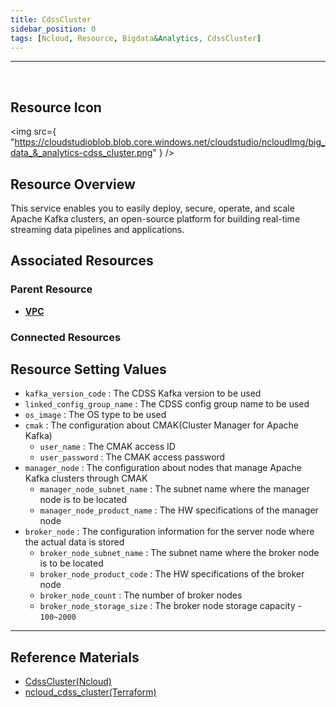 ```yaml
---
title: CdssCluster
sidebar_position: 0
tags: [Ncloud, Resource, Bigdata&Analytics, CdssCluster]
---
```


<hr />
<br />

## Resource Icon

<img
    src={
        "https://cloudstudioblob.blob.core.windows.net/cloudstudio/ncloudImg/big_data_&_analytics-cdss_cluster.png"
    }
/>

## Resource Overview

This service enables you to easily deploy, secure, operate, and scale Apache Kafka clusters, an open-source platform for building real-time streaming data pipelines and applications.

## Associated Resources

### Parent Resource

-   [**VPC**](https://docs.cstudio.app/en/docs/resource/ncloud/Networking/Vpc)


### Connected Resources



## Resource Setting Values

-   `kafka_version_code` : The CDSS Kafka version to be used
-   `linked_config_group_name` : The CDSS config group name to be used
-   `os_image` : The OS type to be used
-   `cmak` : The configuration about CMAK(Cluster Manager for Apache Kafka)
    -   `user_name` : The CMAK access ID
    -   `user_password` : The CMAK access password
-   `manager_node` : The configuration about nodes that manage Apache Kafka clusters through CMAK
    -   `manager_node_subnet_name` : The subnet name where the manager node is to be located
    -   `manager_node_product_name` : The HW specifications of the manager node
-   `broker_node` : The configuration information for the server node where the actual data is stored
    -   `broker_node_subnet_name` : The subnet name where the broker node is to be located
    -   `broker_node_product_code` : The HW specifications of the broker node
    -   `broker_node_count` : The number of broker nodes
    -   `broker_node_storage_size` : The broker node storage capacity - `100~2000`


    

---

## Reference Materials

-   [CdssCluster(Ncloud)](https://www.ncloud.com/product/analytics/cloudDataStreamingService)
-   [ncloud_cdss_cluster(Terraform)](https://registry.terraform.io/providers/NaverCloudPlatform/ncloud/latest/docs/resources/cdss_cluster)
